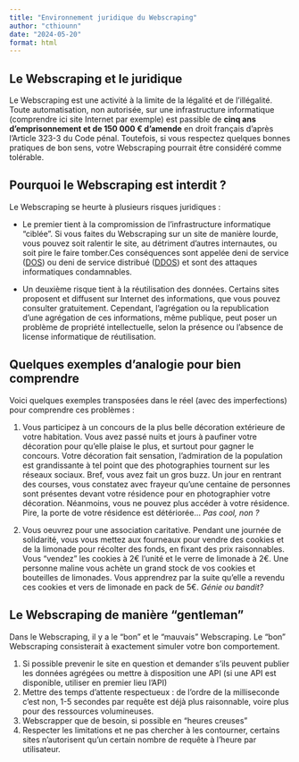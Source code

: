 ```yaml
---
title: "Environnement juridique du Webscraping"
author: "cthiounn"
date: "2024-05-20"
format: html
---
```


## Le Webscraping et le juridique

Le Webscraping est une activité à la limite de la légalité et de l'illégalité.
Toute automatisation, non autorisée, sur une infrastructure informatique (comprendre ici site Internet par exemple) est passible de **cinq ans d'emprisonnement et de 150 000 € d'amende** en droit français d'après l'Article 323-3 du Code pénal.
Toutefois, si vous respectez quelques bonnes pratiques de bon sens, votre Webscraping pourrait être considéré comme tolérable.

## Pourquoi le Webscraping est interdit ?

Le Webscraping se heurte à plusieurs risques juridiques : 

* Le premier tient à la compromission de l'infrastructure informatique "ciblée". Si vous faites du Webscraping sur un site de manière lourde, vous pouvez soit ralentir le site, au détriment d'autres internautes, ou soit pire le faire tomber.Ces conséquences sont appelée deni de service ([DOS](https://fr.wikipedia.org/wiki/Attaque_par_d%C3%A9ni_de_service)) ou deni de service distribué ([DDOS](https://fr.wikipedia.org/wiki/Attaque_par_d%C3%A9ni_de_service#D%C3%A9ni_de_service_distribu%C3%A9_ou_effet_de_levier)) et sont des attaques informatiques condamnables.

* Un deuxième risque tient à la réutilisation des données. Certains sites proposent et diffusent sur Internet des informations, que vous pouvez consulter gratuitement. Cependant, l'agrégation ou la republication d'une agrégation de ces informations, même publique, peut poser un problème de propriété intellectuelle, selon la présence ou l'absence de license informatique de réutilisation.

## Quelques exemples d'analogie pour bien comprendre

Voici quelques exemples transposées dans le réel (avec des imperfections) pour comprendre ces problèmes :

1. Vous participez à un concours de la plus belle décoration extérieure de votre habitation. Vous avez passé nuits et jours à paufiner votre décoration pour qu'elle plaise le plus, et surtout pour gagner le concours.
Votre décoration fait sensation, l'admiration de la population est grandissante à tel point que des photographies tournent sur les réseaux sociaux.
Bref, vous avez fait un gros buzz. Un jour en rentrant des courses, vous constatez avec frayeur qu'une centaine de personnes sont présentes devant votre résidence pour en photographier votre décoration. Néanmoins, vous ne pouvez plus accéder à votre résidence. Pire, la porte de votre résidence est détériorée...
*Pas cool, non ?*

2. Vous oeuvrez pour une association caritative. Pendant une journée de solidarité, vous vous mettez aux fourneaux pour vendre des cookies et de la limonade pour récolter des fonds, en fixant des prix raisonnables. Vous "vendez" les cookies à 2€ l'unité et le verre de limonade à 2€.
Une personne maline vous achète un grand stock de vos cookies et bouteilles de limonades. Vous apprendrez par la suite qu'elle a revendu ces cookies et vers de limonade en pack de 5€.
*Génie ou bandit?*

## Le Webscraping de manière "gentleman"

Dans le Webscraping, il y a le "bon" et le "mauvais" Webscraping. Le "bon" Webscraping consisterait à exactement simuler votre bon comportement.

1. Si possible prevenir le site en question et demander s'ils peuvent publier les données agrégées ou mettre à disposition une API (si une API est disponible, utiliser en premier lieu l'API)
2. Mettre des temps d'attente respectueux : de l'ordre de la milliseconde c'est non, 1-5 secondes par requête est déjà plus raisonnable, voire plus pour des ressources volumineuses.
3. Webscrapper que de besoin, si possible en "heures creuses"
4. Respecter les limitations et ne pas chercher à les contourner, certains sites n'autorisent qu'un certain nombre de requête à l'heure par utilisateur.